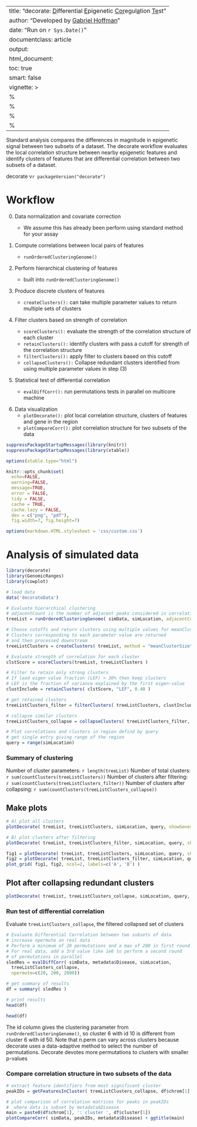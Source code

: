 
---
title: "decorate: <u>D</u>ifferential <u>E</u>pigenetic <u>Cor</u>egul<u>a</u>tion <u>Te</u>st"
author: "Developed by [Gabriel Hoffman](http://gabrielhoffman.github.io/)"
date: "Run on `r Sys.Date()`"
documentclass: article
output: 
  html_document:
  toc: true
  smart: false
vignette: >
  %\VignetteIndexEntry{decorate: Differential Epigenetic Coregulation Test}
  %\VignetteEngine{knitr::rmarkdown}
  %\VignetteEncoding{UTF-8}
  %\usepackage[utf8]{inputenc}
---

<!--- 
# run analysis
cd /Users/gabrielhoffman/workspace/repos/decorate/vignettes
# cd /hpc/users/hoffmg01/work/pinnacle/vignettes
# cd ~/work//decorate/
rmarkdown::render("decorate_example.Rmd", output_dir='./', intermediates_dir='./'); system("cat decorate_example.html | grep -v 'Found more than one class' | grep -v 'PythonEmbedInR' > decorate_example2.html")
--->

Standard analysis compares the differences in magnitude in epigenetic signal between two subsets of a dataset.  The decorate workflow evaluates the local correlation structure between nearby epigenetic features and identify clusters of features that are differential correlation between two subsets of a dataset.

decorate v`r packageVersion("decorate")`

# Workflow
\item 0) Data normalization and covariate correction

    + We assume this has already been perform using standard method for your assay

\item 1) Compute correlations between local pairs of features

    + `runOrderedClusteringGenome()`

\item 2) Perform hierarchical clustering of features

    + built into `runOrderedClusteringGenome()`

\item 3) Produce discrete clusters of features

    + `createClusters():` can take multiple parameter values to return multiple sets of clusters

\item 4) Filter clusters based on strength of correlation

    + `scoreClusters():` evaluate the strength of the correlation structure of each cluster
    + `retainClusters():` identify clusters with pass a cutoff for strength of the correlation structure
    + `filterClusters():` apply filter to clusters based on this cutoff
    + `collapseClusters():` Collapse redundant clusters identified from using multiple parameter values in step (3)

\item 5) Statistical test of differential correlation 

    + `evalDiffCorr():` run permutations tests in parallel on multicore machine

\item 6) Data visualization
    + `plotDecorate():` plot local correlation structure, clusters of features and gene in the region
    + `plotCompareCorr():` plot correlation structure for two subsets of the data


```r
suppressPackageStartupMessages(library(knitr))
suppressPackageStartupMessages(library(xtable))

options(xtable.type="html")

knitr::opts_chunk$set(
  echo=FALSE,
  warning=FALSE,
  message=TRUE,
  error = FALSE,
  tidy = FALSE,
  cache = TRUE,
  cache.lazy = FALSE,
  dev = c("png", "pdf"), 
  fig.width=7, fig.height=7)

options(markdown.HTML.stylesheet = 'css/custom.css')
```

# Analysis of simulated data
```r
library(decorate)
library(GenomicRanges)
library(cowplot)     

# load data
data('decorateData')

# Evaluate hierarchical clustering
# adjacentCount is the number of adjacent peaks considered in correlation
treeList = runOrderedClusteringGenome( simData, simLocation, adjacentCount=500 )

# Choose cutoffs and return clusters using multiple values for meanClusterSize 
# Clusters corresponding to each parameter value are returned 
# and then processed downstream
treeListClusters = createClusters( treeList, method = "meanClusterSize", meanClusterSize=c(10, 30, 40, 50) )

# Evaluate strength of correlation for each cluster
clstScore = scoreClusters(treeList, treeListClusters )

# Filter to retain only strong clusters
# If lead eigen value fraction (LEF) > 30% then keep clusters
# LEF is the fraction of variance explained by the first eigen-value
clustInclude = retainClusters( clstScore, "LEF", 0.40 )

# get retained clusters
treeListClusters_filter = filterClusters( treeListClusters, clustInclude)

# collapse similar clusters
treeListClusters_collapse = collapseClusters( treeListClusters_filter, simLocation)

# Plot correlations and clusters in region defind by query
# get single entry giving range of the region
query = range(simLocation)  
```

### Summary of clustering
Number of cluster parameters: `r length(treeList)`
Number of total clusters: `r sum(countClusters(treeListClusters))`
Number of clusters after filtering: `r sum(countClusters(treeListClusters_filter))`
Number of clusters after collapsing: `r sum(countClusters(treeListClusters_collapse))`


## Make plots
```r
# A) plot all clusters
plotDecorate( treeList, treeListClusters, simLocation, query, showGenes=FALSE )

# B) plot clusters after filtering
plotDecorate( treeList, treeListClusters_filter, simLocation, query, showGenes=FALSE )
```

```r
fig1 = plotDecorate( treeList, treeListClusters, simLocation, query, showTree=FALSE, showGenes=TRUE )
fig2 = plotDecorate( treeList, treeListClusters_filter, simLocation, query, showTree=FALSE, showGenes=TRUE )
plot_grid( fig1, fig2, ncol=2, labels=c('A', 'B') )
```

## Plot after collapsing redundant clusters
```r
plotDecorate( treeList, treeListClusters_collapse, simLocation, query, showGenes=TRUE, showTree=FALSE )
```


### Run test of differential correlation
Evaluate `treeListClusters_collapse`, the filtered collapsed set of clusters
```r
# Evaluate Differential Correlation between two subsets of data
# increase npermute on real data
# Perform a minimum of 20 permutations and a max of 200 in first round
# For real data, add a 3rd value like 1e6 to perform a second round 
# of permutations in parallel
sledRes = evalDiffCorr( simData, metadata$Disease, simLocation, 
  treeListClusters_collapse, 
  npermute=c(20, 200, 2000))

# get summary of results
df = summary( sledRes )

# print results
head(df)
```
```r
head(df)    
```
The id column gives the clustering parameter from `runOrderedClusteringGenome()`, so cluster 6 with id 10 is different from cluster 6 with id 50.
Note that n.perm can vary across clusters because decorate uses a data-adaptive method to select the number of permutations.  Decorate devotes more permutations to clusters with smaller p-values 

### Compare correlation structure in two subsets of the data
```r
# extract feature identifiers from most significant cluster
peakIDs = getFeaturesInCluster( treeListClusters_collapse, df$chrom[1], df$cluster[1], df$id[1])

# plot comparison of correlation matrices for peaks in peakIDs
#  where data is subset by metadata$Disease
main = paste0(df$chrom[1], ': cluster ', df$cluster[1])
plotCompareCorr( simData, peakIDs, metadata$Disease) + ggtitle(main)
```








